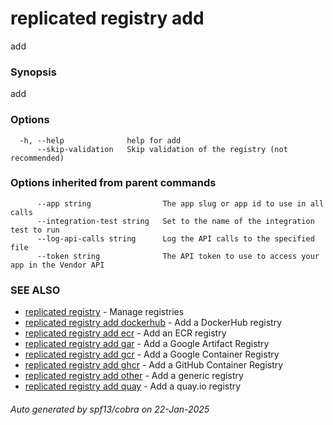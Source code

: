 # replicated registry add

add

### Synopsis

add

### Options

```
  -h, --help              help for add
      --skip-validation   Skip validation of the registry (not recommended)
```

### Options inherited from parent commands

```
      --app string                The app slug or app id to use in all calls
      --integration-test string   Set to the name of the integration test to run
      --log-api-calls string      Log the API calls to the specified file
      --token string              The API token to use to access your app in the Vendor API
```

### SEE ALSO

* [replicated registry](replicated-cli-registry)	 - Manage registries
* [replicated registry add dockerhub](replicated-cli-registry-add-dockerhub)	 - Add a DockerHub registry
* [replicated registry add ecr](replicated-cli-registry-add-ecr)	 - Add an ECR registry
* [replicated registry add gar](replicated-cli-registry-add-gar)	 - Add a Google Artifact Registry
* [replicated registry add gcr](replicated-cli-registry-add-gcr)	 - Add a Google Container Registry
* [replicated registry add ghcr](replicated-cli-registry-add-ghcr)	 - Add a GitHub Container Registry
* [replicated registry add other](replicated-cli-registry-add-other)	 - Add a generic registry
* [replicated registry add quay](replicated-cli-registry-add-quay)	 - Add a quay.io registry

###### Auto generated by spf13/cobra on 22-Jan-2025
